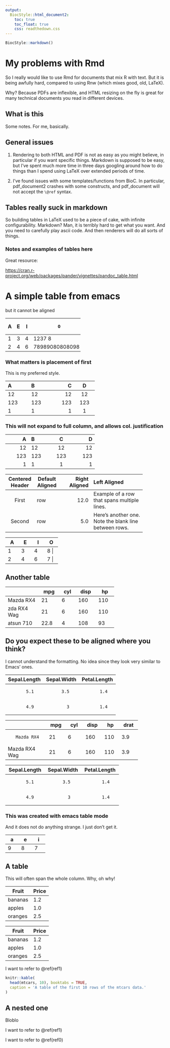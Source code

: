 ```yaml
---
output: 
  BiocStyle::html_document2:
    toc: true
    toc_float: true
    css: readthedown.css
---
```



```r
BiocStyle::markdown()
```


# My problems with Rmd

So I really would like to use Rmd for documents that mix R with text. But
it is being awfully hard, compared to using Rnw (which mixes good, old,
LaTeX).

Why? Because PDFs are inflexible, and HTML resizing on the fly is great
for many technical documents you read in different devices.


## What is this

Some notes. For me, basically.


## General issues

1. Rendering to both HTML and PDF is not as easy as you might believe, in
particular if you want specific things.  Markdown is supposed to be easy,
but I've spent much more time in three days googling around how to do
things than I spend using LaTeX over extended periods of time.


2. I've found issues with some templates/functions from BioC. In
particular, pdf_document2 crashes with some constructs, and pdf_document
will not accept the `\@ref` syntax.




## Tables really suck in markdown

So building tables in LaTeX used to be a piece of cake, with infinite
configurability. Markdown? Man, it is terribly hard to get what you
want. And you need to carefully play ascii code. And then renderers will
do all sorts of things. 

### Notes and examples of tables here

Great resource:

<https://cran.r-project.org/web/packages/pander/vignettes/pandoc_table.html>


# A simple table from emacs

but it cannot be aligned

+-----+-----+-----+---------------+
|A    |  E  |I    |       O       |
+=====+=====+=====+===============+
|1    |  3  |4    |    1237 8     |
|     |     |     |               |
+-----+-----+-----+---------------+
|2    |  4  |6    |78989080808098 |
+-----+-----+-----+---------------+

### What matters is placement of first {#ref1}

This is my preferred style.

----------------------------------------
A           B               C       D
-------     ------ ----------   -------
     12     12        12             12
	 
    123     123       123           123
	
      1     1          1              1
-------     ------ ----------   -------


### This will not expand to full column, and allows col. justification


---------------------------------------
      A     B          C              D
-------     ------ ----------   -------
     12     12        12             12

    123     123       123           123

      1     1          1              1
----------------------------------------



-------------------------------------------------------------
 Centered   Default           Right Left
  Header    Aligned         Aligned Aligned
----------- ------- --------------- -------------------------
   First    row                12.0 Example of a row that
                                    spans multiple lines.

  Second    row                 5.0 Here's another one. Note
                                    the blank line between
                                    rows.
-------------------------------------------------------------


+-----+-----+-----+-----+
|    A|    E|I    |O    |
+=====+=====+=====+=====+
|    1|    3|4    |8  |
+-----+-----+-----+-----+
|    2|    4|6    |7   |
+-----+-----+-----+-----+







## Another table 


+----------------+-------+-------+--------+------+
|                |  mpg  |  cyl  |  disp  |  hp  |
+================+=======+=======+========+======+
| Mazda RX4      |  21   |   6   |  160   | 110  |
+----------------+-------+-------+--------+------+
| zda RX4 Wag    |  21   |   6   |  160   | 110  |
+----------------+-------+-------+--------+------+
| atsun 710      | 22.8  |   4   |  108   |  93  |
+----------------+-------+-------+--------+------+


## Do you expect these to be aligned where you think?


I cannot understand the formatting. No idea since they look very similar
to Emacs' ones. 

+----------------+---------------+----------------+
|   Sepal.Length |   Sepal.Width |   Petal.Length |
+================+===============+================+
|            5.1 |           3.5 |            1.4 |
+----------------+---------------+----------------+
|            4.9 |             3 |            1.4 |
+----------------+---------------+----------------+



+------------------+-------+-------+--------+------+--------+
|                  | mpg   | cyl   | disp   | hp   | drat   |
+==================+=======+=======+========+======+========+
|        Mazda RX4 | 21    | 6     | 160    | 110  | 3.9    |
+------------------+-------+-------+--------+------+--------+
|    Mazda RX4 Wag | 21    | 6     | 160    | 110  | 3.9    |
+------------------+-------+-------+--------+------+--------+




+-----------------+---------------+----------------+
|   Sepal.Length  |   Sepal.Width |   Petal.Length |
+=================+===============+================+
|            5.1  |           3.5 |            1.4 |
+-----------------+---------------+----------------+
|            4.9  |             3 |            1.4 |
+-----------------+---------------+----------------+


### This was created with emacs table mode

And it does not do anything strange. I just don't get it.

+-----+-----+-----+
|    a|    e|    i|
+=====+=====+=====+
|    9|    8|    7|
+-----+-----+-----+




## A table {#ref0}


This will often span the whole column. Why, oh why!



Fruit   | Price
------- | -----
bananas | 1.2
apples  | 1.0
oranges | 2.5




|Fruit   | Price |
|------- | ----- |
|bananas | 1.2	 |
|apples  | 1.0	 |
|oranges | 2.5	 |




I want to refer to \@ref(ref1)

```r
knitr::kable(
  head(mtcars, 10), booktabs = TRUE,
  caption = 'A table of the first 10 rows of the mtcars data.'
)
```


## A nested one

Bloblo

I want to refer to \@ref(ref1)

I want to refer to \@ref(ref0)
